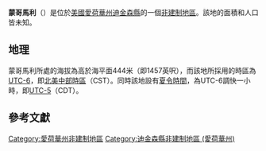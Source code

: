 {{noteTA
|G1=USState
|G2=地名
|G3=Unit
}}
{{Infobox settlement
|official_name            = 蒙哥馬利
|native_name = Montgomery
|settlement_type          = [[非建制地區|非建制地區]]
|image_skyline            = 
|imagesize                = 
|image_map                = 
|mapsize                  = 
|pushpin_map              = USA Iowa
|pushpin_label            = 蒙哥馬利
|pushpin_label_position   = top
|pushpin_map_caption      = 蒙哥馬利在愛荷華州的位置
|subdivision_type         = [[世界政區索引|國家]]
|subdivision_type1        = [[美国州份|州份]]
|subdivision_type2        = [[愛荷華州行政区划|縣]]
|subdivision_name         = [[美国|美国]]
|subdivision_name1        = [[愛荷華州|愛荷華州]]
|subdivision_name2        = [[迪金森縣_(愛荷華州)|迪金森縣]]
|elevation_ft             = 1457
|elevation_m              = 444
|area_total_km2           = 
|area_total_sq_mi         = 
|area_land_km2            = 
|area_land_sq_mi          = 
|area_water_km2           = 
|area_water_sq_mi         = 
|population_as_of         = 2010
|population_footnotes     = 
|population_total         = 
|population_metro         = 
|population_density_km2   = auto
|population_density_sq_mi = auto
|timezone                 = [[北美中部时区|北美中部时区]]
|utc_offset               = -6
|coordinates              = {{coord|43|26|27|N|95|12|10|W|display=inline,title}}
| coor_pinpoint           = 
| coordinates_footnotes   = 
|timezone_DST             = CDT
|utc_offset_DST           = -5
|postal_code_type         = [[美國郵區編號|郵區編號]]
|postal_code              = 51360
|area_code                = {{link-en|电话区号563|Area code 563|563}}
|blank_name = [[地名信息系统|GNIS ID]]
|blank_info = 459192<ref name="GNIS">{{cite gnis|459192|Montgomery}}</ref>
}}
'''蒙哥馬利'''（{{lang-en|Montgomery}}）是位於[[美國|美國]][[愛荷華州|愛荷華州]][[迪金森縣_(愛荷華州)|迪金森縣]]的一個[[非建制地區|非建制地區]]。該地的面積和人口皆未知。

== 地理 ==
蒙哥馬利所處的海拔為高於海平面444米（即1457英呎），而該地所採用的時區為[[UTC-6|UTC-6]]，即[[北美中部時區|北美中部時區]]（CST）。同時該地設有[[夏令時間|夏令時間]]，為UTC-6調快一小時，即[[UTC-5|UTC-5]]（CDT）。

== 參考文獻 ==
{{reflist}}

{{迪金森縣 (愛荷華州)}}

{{DEFAULTSORT:Montgomery}}
[[Category:愛荷華州非建制地區|Category:愛荷華州非建制地區]]
[[Category:迪金森縣非建制地區_(愛荷華州)|Category:迪金森縣非建制地區 (愛荷華州)]]

{{Iowa-geo-stub}}